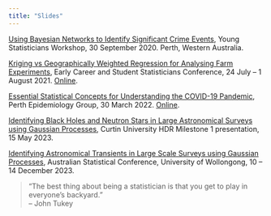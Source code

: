 ```yaml
---
title: "Slides"
---
```


[Using Bayesian Networks to Identify Significant Crime Events](/pdf/YSW2020.pdf), Young Statisticians Workshop, 30 September 2020. Perth, Western Australia.

[Kriging vs Geographically Weighted Regression for Analysing Farm Experiments](/pdf/ECSSC2021.pdf), Early Career and Student Statisticians Conference, 24 July -- 1 August 2021. [Online](https://youtu.be/FDilpvd5WZA).

[Essential Statistical Concepts for Understanding the COVID-19 Pandemic](/pdf/PEG_20220330.pdf), Perth Epidemiology Group, 30 March 2022. [Online](https://youtu.be/fOKG_4YWhO8).

[Identifying Black Holes and Neutron Stars in Large Astronomical Surveys using Gaussian Processes](/pdf/M1_20230515.pdf), Curtin University HDR Milestone 1 presentation, 15 May 2023.

[Identifying Astronomical Transients in Large Scale Surveys using Gaussian Processes](/pdf/ASC2023.pdf), Australian Statistical Conference, University of Wollongong, 10 -- 14 December 2023.

> "The best thing about being a statistician is that you get to play in everyone's backyard."<br>
> -- John Tukey